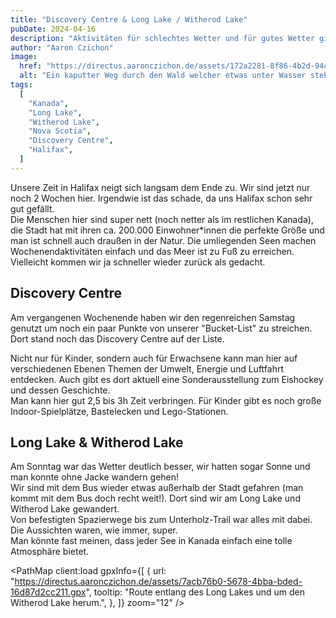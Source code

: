 ```yaml
---
title: "Discovery Centre & Long Lake / Witherod Lake"
pubDate: 2024-04-16
description: "Aktivitäten für schlechtes Wetter und für gutes Wetter gibt es genug. Und wir hatten beides am letzten Wochenende!"
author: "Aaron Czichon"
image:
  href: "https://directus.aaronczichon.de/assets/172a2281-8f86-4b2d-94c8-4d30e545305f.jpg?quality=70&width=1600"
  alt: "Ein kaputter Weg durch den Wald welcher etwas unter Wasser steht."
tags:
  [
    "Kanada",
    "Long Lake",
    "Witherod Lake",
    "Nova Scotia",
    "Discovery Centre",
    "Halifax",
  ]
---
```



Unsere Zeit in Halifax neigt sich langsam dem Ende zu. Wir sind jetzt nur noch 2 Wochen hier. Irgendwie ist das schade, da uns Halifax schon sehr gut gefällt.  
Die Menschen hier sind super nett (noch netter als im restlichen Kanada), die Stadt hat mit ihren ca. 200.000 Einwohner\*innen die perfekte Größe und man ist schnell auch draußen in der Natur. Die umliegenden Seen machen Wochenendaktivitäten einfach und das Meer ist zu Fuß zu erreichen.  
Vielleicht kommen wir ja schneller wieder zurück als gedacht.

## Discovery Centre

<DirectusImage assetId="a3840d94-bb33-4d25-916f-4d0f975cb975.jpg" />

Am vergangenen Wochenende haben wir den regenreichen Samstag genutzt um noch ein paar Punkte von unserer "Bucket-List" zu streichen. Dort stand noch das Discovery Centre auf der Liste.

<DirectusImage assetId="a55d59c3-930f-49c3-bc54-b86dd4d22c1b.jpg" />

Nicht nur für Kinder, sondern auch für Erwachsene kann man hier auf verschiedenen Ebenen Themen der Umwelt, Energie und Luftfahrt entdecken. Auch gibt es dort aktuell eine Sonderausstellung zum Eishockey und dessen Geschichte.  
Man kann hier gut 2,5 bis 3h Zeit verbringen. Für Kinder gibt es noch große Indoor-Spielplätze, Bastelecken und Lego-Stationen.

<DirectusImage assetId="c042ed58-fa97-457d-afe8-0ce648bd60f8.jpg" />

<DirectusImage assetId="29961d80-2cef-4aba-bfcc-bbcc6bac20d7.jpg" />

## Long Lake & Witherod Lake

Am Sonntag war das Wetter deutlich besser, wir hatten sogar Sonne und man konnte ohne Jacke wandern gehen!  
Wir sind mit dem Bus wieder etwas außerhalb der Stadt gefahren (man kommt mit dem Bus doch recht weit!). Dort sind wir am Long Lake und Witherod Lake gewandert.  
Von befestigten Spazierwege bis zum Unterholz-Trail war alles mit dabei. Die Aussichten waren, wie immer, super.  
Man könnte fast meinen, dass jeder See in Kanada einfach eine tolle Atmosphäre bietet.

<PathMap
  client:load
  gpxInfo={[
    {
      url: "https://directus.aaronczichon.de/assets/7acb76b0-5678-4bba-bded-16d87d2cc211.gpx",
      tooltip: "Route entlang des Long Lakes und um den Witherod Lake herum.",
    },
  ]}
  zoom="12"
/>
<br />

<DirectusImage assetId="6bb4174d-59ec-4679-bd89-efb071fd26a2.jpg" />

<DirectusImage assetId="08058828-e5b6-4cf5-b666-3bbfbfebd46a.jpg" />

<DirectusImage assetId="99fb007e-7d21-4130-8b95-db55ad1eceaf.jpg" />
